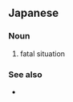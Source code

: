==Japanese==
{{ja-kanjitab|し|ちゅう|yomi=on}}

===Noun===
{{ja-noun|しちゅう}}
# fatal situation

===See also===
* {{l|ja|死中に活を求める}}
